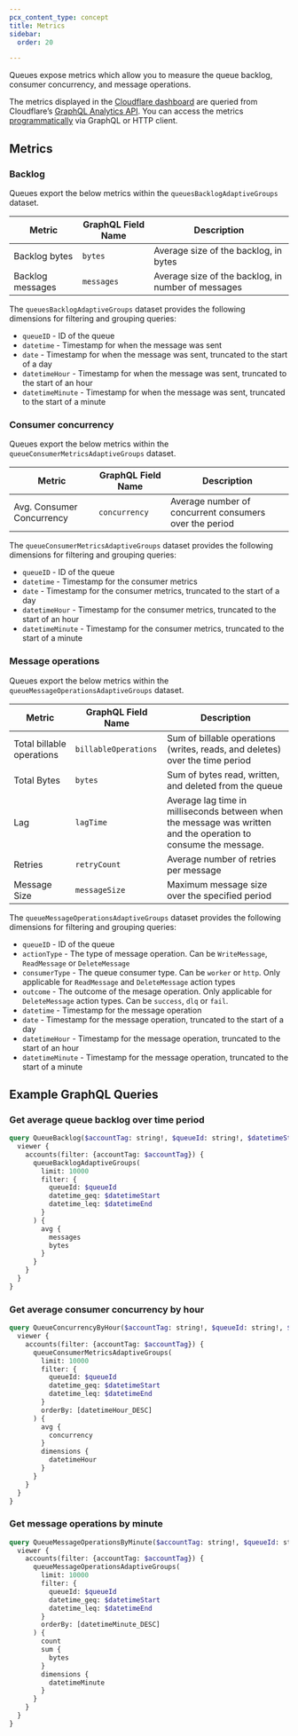 ```yaml
---
pcx_content_type: concept
title: Metrics
sidebar:
  order: 20

---
```


Queues expose metrics which allow you to measure the queue backlog, consumer concurrency, and message operations.

The metrics displayed in the [Cloudflare dashboard](https://dash.cloudflare.com/) are queried from Cloudflare’s [GraphQL Analytics API](/analytics/graphql-api/). You can access the metrics [programmatically](#query-via-the-graphql-api) via GraphQL or HTTP client.

## Metrics
### Backlog
Queues export the below metrics within the `queuesBacklogAdaptiveGroups` dataset.

| Metric                 | GraphQL Field Name        | Description 																										|
| ---------------------- | ------------------------- | ---------------------------------------------------------------|
| Backlog bytes 	 			 | `bytes`        					 | Average size of the backlog, in bytes																	|
| Backlog messages 			 | `messages`        				 | Average size of the backlog, in number of messages											|

The `queuesBacklogAdaptiveGroups` dataset provides the following dimensions for filtering and grouping queries:
* `queueID` - ID of the queue
* `datetime` - Timestamp for when the message was sent
* `date` - Timestamp for when the message was sent, truncated to the start of a day
* `datetimeHour` - Timestamp for when the message was sent, truncated to the start of an hour
* `datetimeMinute` - Timestamp for when the message was sent, truncated to the start of a minute

### Consumer concurrency
Queues export the below metrics within the `queueConsumerMetricsAdaptiveGroups` dataset.

| Metric                 		| GraphQL Field Name        | Description 																										|
| ----------------------   	| ------------------------- | --------------------------------------------------------------- |
| Avg. Consumer Concurrency | `concurrency`        			| Average number of concurrent consumers over the period					|

The `queueConsumerMetricsAdaptiveGroups` dataset provides the following dimensions for filtering and grouping queries:
* `queueID` - ID of the queue
* `datetime` - Timestamp for the consumer metrics
* `date` - Timestamp for the consumer metrics, truncated to the start of a day
* `datetimeHour` - Timestamp for the consumer metrics, truncated to the start of an hour
* `datetimeMinute` - Timestamp for the consumer metrics, truncated to the start of a minute

### Message operations
Queues export the below metrics within the `queueMessageOperationsAdaptiveGroups` dataset.

| Metric                 		| GraphQL Field Name        | Description 																										|
| ----------------------   	| ------------------------- | --------------------------------------------------------------- |
| Total billable operations | `billableOperations`      | Sum of billable operations (writes, reads, and deletes) over the time period									|
| Total Bytes 							| `bytes`      							| Sum of bytes read, written, and deleted from the queue									|
| Lag 											| `lagTime`      						| Average lag time in milliseconds between when the message was written and the operation to consume the message.									|
| Retries 									| `retryCount`      				| Average number of retries per message 									|
| Message Size 							| `messageSize`      				| Maximum message size over the specified period 									|

The `queueMessageOperationsAdaptiveGroups` dataset provides the following dimensions for filtering and grouping queries:
* `queueID` - ID of the queue
* `actionType` - The type of message operation. Can be `WriteMessage`, `ReadMessage` or `DeleteMessage`
* `consumerType` - The queue consumer type. Can be `worker` or `http`. Only applicable for `ReadMessage` and `DeleteMessage` action types
* `outcome` - The outcome of the mesage operation. Only applicable for `DeleteMessage` action types. Can be `success`, `dlq` or `fail`.
* `datetime` - Timestamp for the message operation
* `date` - Timestamp for the message operation, truncated to the start of a day
* `datetimeHour` - Timestamp for the message operation, truncated to the start of an hour
* `datetimeMinute` - Timestamp for the message operation, truncated to the start of a minute

## Example GraphQL Queries

### Get average queue backlog over time period

```graphql
query QueueBacklog($accountTag: string!, $queueId: string!, $datetimeStart: Time!, $datetimeEnd: Time!) {
  viewer {
    accounts(filter: {accountTag: $accountTag}) {
      queueBacklogAdaptiveGroups(
        limit: 10000
        filter: {
          queueId: $queueId
          datetime_geq: $datetimeStart
          datetime_leq: $datetimeEnd
        }
      ) {
        avg {
          messages
          bytes
        }
      }
    }
  }
}
```

### Get average consumer concurrency by hour

```graphql
query QueueConcurrencyByHour($accountTag: string!, $queueId: string!, $datetimeStart: Time!, $datetimeEnd: Time!) {
  viewer {
    accounts(filter: {accountTag: $accountTag}) {
      queueConsumerMetricsAdaptiveGroups(
        limit: 10000
        filter: {
          queueId: $queueId
          datetime_geq: $datetimeStart
          datetime_leq: $datetimeEnd
        }
        orderBy: [datetimeHour_DESC]
      ) {
        avg {
          concurrency
        }
        dimensions {
          datetimeHour
        }
      }
    }
  }
}
```

### Get message operations by minute

```graphql
query QueueMessageOperationsByMinute($accountTag: string!, $queueId: string!, $datetimeStart: Date!, $datetimeEnd: Date!) {
  viewer {
    accounts(filter: {accountTag: $accountTag}) {
      queueMessageOperationsAdaptiveGroups(
        limit: 10000
        filter: {
          queueId: $queueId
          datetime_geq: $datetimeStart
          datetime_leq: $datetimeEnd
        }
        orderBy: [datetimeMinute_DESC]
      ) {
        count
        sum {
          bytes
        }
        dimensions {
          datetimeMinute
        }
      }
    }
  }
}
```
